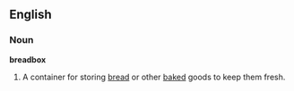 {{Wikipedia}}
==English==

===Noun===
'''breadbox'''
#A container for storing [[bread]] or other [[baked]] goods to keep them fresh.